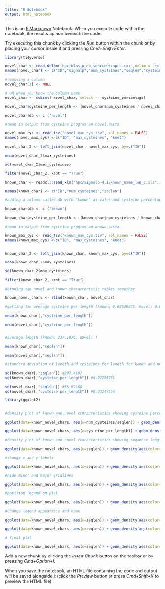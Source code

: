 ```yaml
---
title: "R Notebook"
output: html_notebook
---
```


This is an [R Markdown](http://rmarkdown.rstudio.com) Notebook. When you execute code within the notebook, the results appear beneath the code. 

Try executing this chunk by clicking the *Run* button within the chunk or by placing your cursor inside it and pressing *Cmd+Shift+Enter*. 

```r

library(tidyverse)

novel_char <- read_delim("hpc/blastp_db_searches/npcc.txt",delim = "\t",col_names = FALSE)
names(novel_char) <- c("ID","signalp","num_cysteines","seqlen","cysteine_percentage")

#removing a column
novel_char[2] <- NULL

# OR when you know the column name
novel_char <- subset( novel_char, select = -cysteine_percentage)

novel_char$cysteine_per_length <- (novel_char$num_cysteines / novel_char$seqlen)

novel_char$db <- c ("novel")
```

```r

#read in output from cysteine program on novel.fasta

novel_max_cys <- read_tsv("novel_max_cys.tsv", col_names = FALSE)
names(novel_max_cys) <-c("ID", "max_cysteines", "knot")

novel_char_2 <- left_join(novel_char, novel_max_cys, by=c("ID"))

mean(novel_char_2$max_cysteines)

sd(novel_char_2$max_cysteines)

filter(novel_char_2, knot == "True")
```

```r
known_char <- readxl::read_xls("hpc/signalp-4.1/known_name_len_c.xls", col_names = FALSE)

names(known_char) <- c("ID","num_cysteines","seqlen")

#adding a column called db with "known" as value and cysteine percentage

known_char$db <- c ("known")

known_char$cysteine_per_length <- (known_char$num_cysteines / known_char$seqlen)

#read in output from cysteine program on known.fasta

known_max_cys <- read_tsv("known_max_cys.tsv", col_names = FALSE)
names(known_max_cys) <-c("ID", "max_cysteines", "knot")


known_char_2 <- left_join(known_char, known_max_cys, by=c("ID"))

mean(known_char_2$max_cysteines)

sd(known_char_2$max_cysteines)

filter(known_char_2, knot == "True")

```

```r

#binding the novel and known characteristic tables together 

known_novel_chars <- rbind(known_char, novel_char) 

```   

   
```r
#getting the average cysteine per length (known: 0.02526875. novel: 0.02336596)

mean(known_char[,"cysteine_per_length"])

mean(novel_char[,"cysteine_per_length"])


#average length (known: 237.1076, novel: )

mean(known_char[,"seqlen"])

mean(novel_char[,"seqlen"])

#standard deviation of length and cysteines_Per_length for known and novel

sd(known_char[,"seqlen"]) #207.4107
sd(known_char[,"cysteine_per_length"]) #0.02285751

sd(novel_char[,"seqlen"]) #56.69188
sd(novel_char[,"cysteine_per_length"]) #0.03247534
```

```r

library(ggplot2)


#density plot of known and novel characteristics showing cysteine percentage (number of cysteine/length)

ggplot(data=known_novel_chars, aes(x=num_cysteines/seqlen)) + geom_density(aes(color=db)) + xlim(0,0.10)

ggplot(data=known_novel_chars, aes(x=cysteine_per_length)) + geom_density(aes(color=db)) + xlim(0,0.7)

#density plot of known and novel characteristics showing sequence length

ggplot(data=known_novel_chars, aes(x=seqlen)) + geom_density(aes(color=db)) + xlim(0,500)

#change x and y labels

ggplot(data=known_novel_chars, aes(x=seqlen)) + geom_density(aes(color=db)) + xlim(0,500) + xlab("Sequence length (aa)") + ylab("Density")

#hide minor and major gridlines

ggplot(data=known_novel_chars, aes(x=seqlen)) + geom_density(aes(color=db)) + xlim(0,500) + xlab("Sequence length (aa)") + ylab("Density") + theme(panel.grid.minor=element_blank(), panel.grid.major = element_blank())

#position legend on plot

ggplot(data=known_novel_chars, aes(x=seqlen)) + geom_density(aes(color=db)) + xlim(0,500) + xlab("Sequence length (aa)") + ylab("Density") + theme(panel.grid.minor=element_blank(), panel.grid.major = element_blank()) + theme(legend.position = c(.8, .8))

#Change legend appearance and name

ggplot(data=known_novel_chars, aes(x=seqlen)) + geom_density(aes(color=db)) + xlim(0,500) + xlab("Sequence length (aa)") + ylab("Density") + theme(panel.grid.minor=element_blank(), panel.grid.major = element_blank()) + theme(legend.position = c(.8, .8), legend.background = element_rect(colour = "black", size=0.3), legend.title = element_blank())

ggplot(data=known_novel_chars, aes(x=seqlen)) + geom_density(aes(color=db)) + xlim(0,500) + xlab("Sequence length (aa)") + ylab("Density") + theme(panel.grid.minor=element_blank(), panel.grid.major = element_blank()) + theme(legend.position = c(.8, .8), legend.background = element_rect(colour = "black", size=0.3), legend.title = element_blank())

# final plot 

ggplot(data=known_novel_chars, aes(x=seqlen)) + geom_density(aes(color=db),size=1) + xlim(0,500) + xlab("Sequence length (aa)") + ylab("Density") + xlim(0,200) + theme(legend.title = element_blank())


```

Add a new chunk by clicking the *Insert Chunk* button on the toolbar or by pressing *Cmd+Option+I*.

When you save the notebook, an HTML file containing the code and output will be saved alongside it (click the *Preview* button or press *Cmd+Shift+K* to preview the HTML file).
